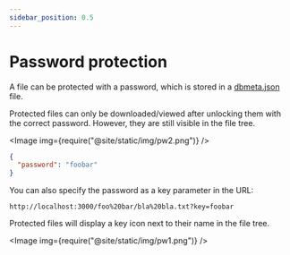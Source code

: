 ```yaml
---
sidebar_position: 0.5
---
```



# Password protection

A file can be protected with a password, which is stored in a [dbmeta.json](/configuration/metadata) file.

Protected files can only be downloaded/viewed after unlocking them with the correct password. However, they are still visible in the file tree.


<Image img={require("@site/static/img/pw2.png")} />

```json title="/.local/foo bar/bla bla.txt.dbmeta.json"
{
  "password": "foobar"
}
```

You can also specify the password as a key parameter in the URL:

```
http://localhost:3000/foo%20bar/bla%20bla.txt?key=foobar
```

Protected files will display a key icon next to their name in the file tree.

<Image img={require("@site/static/img/pw1.png")} />